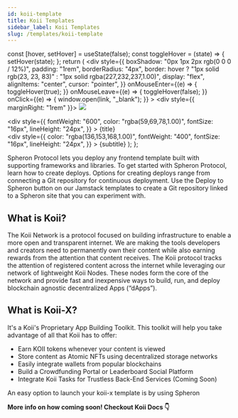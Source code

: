 ```yaml
---
id: koii-template
title: Koii Templates
sidebar_label: Koii Templates
slug: /templates/koii-template
---
```



  const [hover, setHover] = useState(false);
  const toggleHover = (state) => {
    setHover(state);
  };
  return (
    <div
      style={{
        boxShadow: "0px 1px 2px rgb(0 0 0 / 12%)",
        padding: "1rem",
        borderRadius: "4px",
        border: hover
          ? "1px solid rgb(23, 23, 83)"
          : "1px solid rgba(227,232,237,1.00)",
        display: "flex",
        alignItems: "center",
        cursor: "pointer",
      }}
      onMouseEnter={(e) => {
        toggleHover(true);
      }}
      onMouseLeave={(e) => {
        toggleHover(false);
      }}
      onClick={(e) => {
        window.open(link, "_blank");
      }}
    >
      <div style={{ marginRight: "1rem" }}>
        <img src={icon} height={32} width={32} />
      </div>
      <div>
        <div
          style={{
            fontWeight: "600",
            color: "rgba(59,69,78,1.00)",
            fontSize: "16px",
            lineHeight: "24px",
          }}
        >
          {title}
        </div>
        <div
          style={{
            color: "rgba(136,153,168,1.00)",
            fontWeight: "400",
            fontSize: "16px",
            lineHeight: "24px",
          }}
        >
          {subtitle}
        </div>
      </div>
    </div>
  );
};

Spheron Protocol lets you deploy any frontend template built with supporting frameworks and libraries. To get started with Spheron Protocol, learn how to create deploys. Options for creating deploys range from connecting a Git repository for continuous deployment. Use the Deploy to Spheron button on our Jamstack templates to create a Git repository linked to a Spheron site that you can experiment with.

## What is Koii?

The Koii Network is a protocol focused on building infrastructure to enable a more open and transparent internet. We are making the tools developers and creators need to permanently own their content while also earning rewards from the attention that content receives. The Koii protocol tracks the attention of registered content across the internet while leveraging our network of lightweight Koii Nodes. These nodes form the core of the network and provide fast and inexpensive ways to build, run, and deploy blockchain agnostic decentralized Apps (“dApps”).

## What is Koii-X?

It's a Koii's Proprietary App Building Toolkit. This toolkit will help you take advantage of all that Koii has to offer:

- Earn KOII tokens whenever your content is viewed
- Store content as Atomic NFTs using decentralized storage networks
- Easily integrate wallets from popular blockchains
- Build a Crowdfunding Portal or Leaderboard Social Platform
- Integrate Koii Tasks for Trustless Back-End Services (Coming Soon)

An easy option to launch your koii-x template is by using Spheron

**More info on how coming soon! Checkout Koii Docs 👇**

<Link
  icon={require("@site/static/img/Koii-Logo.png").default}
  title="Koii-X"
  subtitle="Koii's Proprietary App Building Toolkit"
  link="https://docs.koii.network/build-dapps-with-koii/template-library/deploy"
/>
